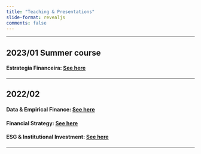 ```yaml
---
title: "Teaching & Presentations"
slide-format: revealjs
comments: false
---
```




___

## 2023/01 Summer course

#### Estrategia Financeira: [See here](Estrategia_financeira/index.qmd)

___

## 2022/02

#### Data & Empirical Finance: [See here](Empirical_finance/index.qmd)

#### Financial Strategy: [See here](Financial_strategy/index.qmd)

#### ESG & Institutional Investment: [See here](ESG/index.qmd)

___

